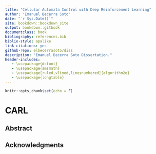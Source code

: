 ```yaml
--- 
title: "Cellular Automata Control with Deep Reinforcement Learning"
author: "Emanuel Becerra Soto"
date: "`r Sys.Date()`"
site: bookdown::bookdown_site
output: bookdown::gitbook
documentclass: book
bibliography: references.bib
biblio-style: apalike
link-citations: yes
github-repo: elbecerrasoto/diss
description: "Emanuel Becerra Soto Dissertation."
header-includes:
   - \usepackage{dsfont}
   - \usepackage{amsmath}
   - \usepackage[ruled,vlined,linesnumbered]{algorithm2e}
   - \usepackage{longtable}
---
```


```r
knitr::opts_chunk$set(echo = F)
```

# CARL

## Abstract

## Acknowledgments

